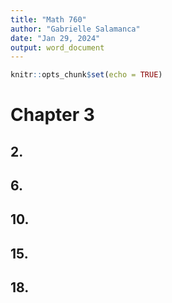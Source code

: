```yaml
---
title: "Math 760"
author: "Gabrielle Salamanca"
date: "Jan 29, 2024"
output: word_document
---
```


```r
knitr::opts_chunk$set(echo = TRUE)
```

# Chapter 3

## 2.
## 6.
## 10.
## 15.
## 18.